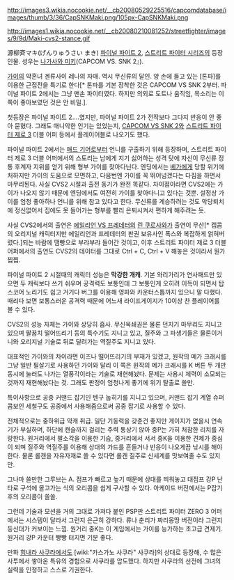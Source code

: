 http://images3.wikia.nocookie.net/__cb20080529225516/capcomdatabase/images/thumb/3/36/CapSNKMaki.png/105px-CapSNKMaki.png

http://images1.wikia.nocookie.net/__cb20080210081252/streetfighter/images/9/9d/Maki-cvs2-stance.gif

源柳斉マキ(げんりゅうさい まき)
[[파이널 파이트 2]], [[스트리트 파이터 시리즈]]의 등장인물. 성우는 [[나가사와 미키]](CAPCOM VS. SNK 2』).

[[가이]]의 약혼녀 겐류사이 레나의 자매. 역시 무신류의 달인. 양 손에 들고 있는 [톤파]를 이용한 근접전을 특기로 한다[* 톤파를 기본 장착한 것은 CAPCOM VS SNK 2부터. 파이널 파이트 2에서는 그냥 맨손 파이터였다. 하지만 의외로 도트나 움직임, 목소리는 이쪽이 좋아보였던 것은 안 비밀.]. 

첫등장은 파이널 파이트 2....였지만, 파이널 파이트 2가 전작보다 그다지 반응이 안 좋아 묻혔다. 그래도 매니악한 인기는 있었는지, [[CAPCOM VS SNK 2]]와 [[스트리트 파이터 제로 3]] 더블 어퍼 등에서 플레이어블로 나오기도 했다. 

파이널 파이트 2에서는 [[매드 기어]]로부터 언니를 구출하기 위해 등장하며, 스트리트 파이터 제로 3 더블 어퍼에서의 스토리는 남에게 지기 싫어하는 성격 탓에 자신이 무신류 정통 후계자 지위를 얻기 위해 형부 가이를 찾아다닌다. 엔딩에서는 [[베가]]에게 당할 위기에 처하지만 가이의 도움으로 모면하고, 다음번엔 가이를 꼭 뛰어넘겠다는 다짐을 하면서 마무리된다. 사실 CVS2 시절과 출전 동기가 완전 똑같다. 차이점이라면 CVS2에는 가이가 나오지 않기 때문에 엔딩에서도 여전히 가이를 찾아다니고 있다는 것뿐. 설정상 가이를 엄청 좋아하나 언니를 위해 참고 있다고 한다. 무신류를 계승하려는 것도 악당퇴치에 정신없어서 집에도 못 들어가는 형부를 빨리 은퇴시켜서 편하게 해주려는 듯.

사실 CVS2에서의 출연은 [[에일리언 VS 프레데터]]의 [[린 쿠로사와]]가 출연이 무산[* 캡콤의 오리지널 캐릭터지만 에일리언과 프레데터의 판권 보유사인 폭스와 복잡하게 얽혀버렸다.]되는 바람에 땜빵으로 부랴부랴 들어간 것이고, 이후 스트리트 파이터 제로 3 더블 어퍼에서의 출연도 CVS2의 데이터를 그대로 Ctrl + C, Ctrl + V 해놓은 것이라서 뭔가 찝찝.

파이널 파이트 2 시절때의 캐릭터 성능은 '''막강한 개캐'''. 기본 와리가리가 연사패드만 있으면 두 캐릭보다 쓰기 쉬우며 공격력도 보통인데 그 보통인게 오히려 이득이 되면서 탑스코어 노리기도 쉽고 거기다 버그를 이용해 영파와 카운터스톱까지 있으니 말 다했다. 때리다 보면 보통스러운 공격력 때문에 어느새 라이프게이지가 10이상 찬 플레이어를 볼 수 있다.

CVS2의 성능 자체는 가이와 상당히 흡사. 무신옥쇄권은 물론 던지기 마무리도 지니고 있으며 팔꿈치 떨어뜨리기 등의 특수기도 지니고 있고, 질주와 그 파생기들은 물론이거니와 오리지널 기술로 뒤로 달려가는 역질주도 지니고 있다.

대표적인 가이와의 차이라면 이즈나 떨어뜨리기의 부재가 있겠고, 원작의 메가 크래시를 그냥 일반 필살기로 사용하던 가이와 달리 이 쪽은 원작의 메가 크래시를 K 버튼 두 개만 동시에 눌러도 나가는 열풍각이라는 기술로 재현해놨다. 문제는 사용시 체력이 소모되는 것까지 재현해놨다는 것. 그래도 판정이 엄청나게 좋기에 위기 탈출로 쓸만.

특이사항으로 공중 커맨드 잡기인 텐구 눕히기를 지니고 있으며, 커맨드 잡기 계열 슈퍼 콤보인 세철구도 공중에서 사용해줌으로써 공중 잡기로 사용할 수 있다.

전체적으로는 중하위급 약캐 취급. 일단 기동력을 갖춘건 좋지만 게이지가 없을시 연속기가 부실하며, 하단에 캔슬까지 걸리는 주력 통상기 앉아 중P는 가히 처참한 리치를 자랑한다. 원거리에서 팔소각을 이용한 기습, 중거리에서 서서 중K을 이용한 견제가 중심이 되며 질주와 역질주를 이용해 상대의 가드를 흔들거나 반응이 나오게끔 낚시를 해야한다. 물론 롤캔을 자유자재로 쓸 수 있다면 롤캔 질주로 신세계를 맛보여줄 수도 있지만.

그나마 쓸만한 그루브는 A. 점프가 빠르고 높기 때문에 상대를 띄워놓고 대점프 강P 난타로 구석에 몰고가는 식의 오리콤을 쉽게 구사할 수 있다. 아케이드 버전에서는 P잡기 후의 오리콤이 쏠쏠.

그런데 기술과 모션을 거의 그대로 가져다 붙인 PSP판 스트리트 파이터 ZERO 3 어퍼에서는 시스템이 달라서 그런지 은근히 강하다. 류나 춘리가 짜리몽땅 버전이라 그런지 등신대가 커보이는 느낌. 원거리 중K는 이 게임에서는 가이를 능가하는 초고급 견제기. 원거리 강P 카운터 빵빵 터지면 기분 좋다.

만화 [[힘내라 사쿠라]]에서도 [wiki:"카스가노 사쿠라" 사쿠라]의 상대로 등장해, 수 많은 사투에서 쌓아온 특유의 경험으로 사쿠라를 압도했다. 하지만 사쿠라의 선전에 그녀의 실력을 인정하고 스스로 기권한다.
